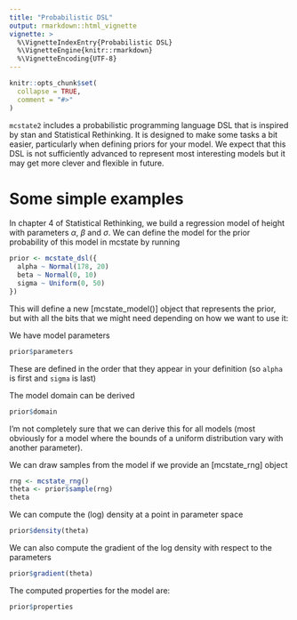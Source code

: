 ```yaml
---
title: "Probabilistic DSL"
output: rmarkdown::html_vignette
vignette: >
  %\VignetteIndexEntry{Probabilistic DSL}
  %\VignetteEngine{knitr::rmarkdown}
  %\VignetteEncoding{UTF-8}
---
```


```r
knitr::opts_chunk$set(
  collapse = TRUE,
  comment = "#>"
)
```

`mcstate2` includes a probabilistic programming language DSL that is inspired by stan and Statistical Rethinking.  It is designed to make some tasks a bit easier, particularly when defining priors for your model.  We expect that this DSL is not sufficiently advanced to represent most interesting models but it may get more clever and flexible in future.

# Some simple examples

In chapter 4 of Statistical Rethinking, we build a regression model of height with parameters $\alpha$, $\beta$ and $\sigma$.  We can define the model for the prior probability of this model in mcstate by running

```r
prior <- mcstate_dsl({
  alpha ~ Normal(178, 20)
  beta ~ Normal(0, 10)
  sigma ~ Uniform(0, 50)
})
```

This will define a new [mcstate_model()] object that represents the prior, but with all the bits that we might need depending on how we want to use it:

We have model parameters

```r
prior$parameters
```

These are defined in the order that they appear in your definition (so `alpha` is first and `sigma` is last)

The model domain can be derived

```r
prior$domain
```

I'm not completely sure that we can derive this for all models (most obviously for a model where the bounds of a uniform distribution vary with another parameter).

We can draw samples from the model if we provide an [mcstate_rng] object

```r
rng <- mcstate_rng()
theta <- prior$sample(rng)
theta
```

We can compute the (log) density at a point in parameter space

```r
prior$density(theta)
```

We can also compute the gradient of the log density with respect to the parameters

```r
prior$gradient(theta)
```

The computed properties for the model are:

```r
prior$properties
```
